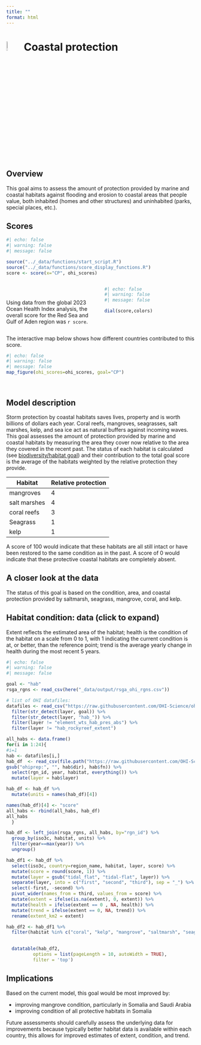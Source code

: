 ```yaml
---
title: ""
format: html
---
```


# ![](figs/coastal-protection.svg){width="8%" height="8%" color="red"} Coastal protection

## Overview

This goal aims to assess the amount of protection provided by marine and coastal habitats against flooding and erosion to coastal areas that people value, both inhabited (homes and other structures) and uninhabited (parks, special places, etc.).

## Scores

```r
#| echo: false
#| warning: false
#| message: false

source("../_data/functions/start_script.R")
source("../_data/functions/score_display_functions.R")
score <- score(x="CP", ohi_scores)

```

::: columns
::: {.column width="50%"}
<br> <br> Using data from the global 2023 Ocean Health Index analysis, the overall score for the Red Sea and Gulf of Aden region was `r score`.
:::

::: {.column width="50%"}
```r
#| echo: false
#| warning: false
#| message: false

dial(score,colors)

```
:::
:::

The interactive map below shows how different countries contributed to this score.

```r
#| echo: false
#| warning: false
#| message: false
map_figure(ohi_scores=ohi_scores, goal="CP")

```

<br>

## Model description

Storm protection by coastal habitats saves lives, property and is worth billions of dollars each year. Coral reefs, mangroves, seagrasses, salt marshes, kelp, and sea ice act as natural buffers against incoming waves. 
This goal assesses the amount of protection provided by marine and coastal habitats by measuring the area they cover now relative to the area they covered in the recent past. The status of each habitat is calculated (see [biodiversity/habitat goal](https://mazu.nceas.ucsb.edu/rstudio/p/7dda0cdc/chapters/bd.html#habitat)) and their contribution to the total goal score is the average of the habitats weighted by the relative protection they provide.

Habitat | Relative protection
-------- | ---------------------
mangroves | 4
salt marshes | 4
coral reefs | 3
Seagrass | 1
kelp | 1

A score of 100 would indicate that these habitats are all still intact or have been restored to the same condition as in the past. A score of 0 would indicate that these protective coastal habitats are completely absent.

## A closer look at the data
The status of this goal is based on the condition, area, and coastal protection provided by saltmarsh, seagrass, mangrove, coral, and kelp.

::: {.callout-note collapse=true}

## Habitat condition: data (click to expand)
Extent reflects the estimated area of the habitat; health is the condition of the habitat on a scale from 0 to 1, with 1 indicating the current condition is at, or better, than the reference point; trend is the average yearly change in health during the most recent 5 years.  

```r
#| echo: false
#| warning: false
#| message: false

goal <- "hab"
rsga_rgns <- read_csv(here("_data/output/rsga_ohi_rgns.csv"))

# list of OHI datafiles:
datafiles <- read_csv("https://raw.githubusercontent.com/OHI-Science/ohi-global/draft/metadata_documentation/layers_eez_base.csv") %>%
  filter(str_detect(layer, goal)) %>%
  filter(str_detect(layer, "hab_")) %>%
  filter(layer != "element_wts_hab_pres_abs") %>%
  filter(layer != "hab_rockyreef_extent")

all_habs <- data.frame()
for(i in 1:24){
#i=1
hab <- datafiles[i,] 
hab_df  <- read_csv(file.path("https://raw.githubusercontent.com/OHI-Science/ohiprep_v2023/gh-pages/",
gsub("ohiprep:", "", hab$dir), hab$fn)) %>%
  select(rgn_id, year, habitat, everything()) %>%
  mutate(layer = hab$layer) 

hab_df <- hab_df %>%
  mutate(units = names(hab_df)[4])

names(hab_df)[4] <- "score"
all_habs <- rbind(all_habs, hab_df)
all_habs
  }

hab_df <- left_join(rsga_rgns, all_habs, by="rgn_id") %>%
  group_by(iso3c, habitat, units) %>%
  filter(year==max(year)) %>%
  ungroup()

hab_df1 <- hab_df %>%
  select(iso3c, country=region_name, habitat, layer, score) %>%
  mutate(score = round(score, 1)) %>%
  mutate(layer = gsub("tidal_flat", "tidal-flat", layer)) %>%
  separate(layer, into = c("first", "second", "third"), sep = "_") %>%
  select(-first, -second) %>%
  pivot_wider(names_from = third, values_from = score) %>%
  mutate(extent = ifelse(is.na(extent), 0, extent)) %>%
  mutate(health = ifelse(extent == 0 , NA, health)) %>%
  mutate(trend = ifelse(extent == 0, NA, trend)) %>%
  rename(extent_km2 = extent)

hab_df2 <- hab_df1 %>%
  filter(habitat %in% c("coral", "kelp", "mangrove", "saltmarsh", "seagrass"))
  

  datatable(hab_df2,
          options = list(pageLength = 10, autoWidth = TRUE),
          filter = 'top')


```
:::


## Implications

Based on the current model, this goal would be most improved by:

- improving mangrove condition, particularly in Somalia and Saudi Arabia
- improving condition of all protective habitats in Somalia

Future assessments should carefully assess the underlying data for improvements because typically better habitat data is available within each country, this allows for improved estimates of extent, condition, and trend.

